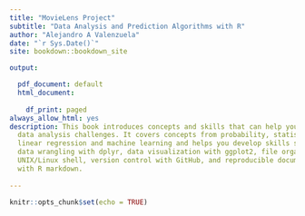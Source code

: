 ```yaml
---
title: "MovieLens Project"
subtitle: "Data Analysis and Prediction Algorithms with R"
author: "Alejandro A Valenzuela"
date: "`r Sys.Date()`"
site: bookdown::bookdown_site

output:

  pdf_document: default
  html_document:
    
    df_print: paged
always_allow_html: yes  
description: This book introduces concepts and skills that can help you tackle real-world
  data analysis challenges. It covers concepts from probability, statistical inference,
  linear regression and machine learning and helps you develop skills such as R programming,
  data wrangling with dplyr, data visualization with ggplot2, file organization with
  UNIX/Linux shell, version control with GitHub, and reproducible document preparation
  with R markdown.
  
---
```


```r
knitr::opts_chunk$set(echo = TRUE)
```
